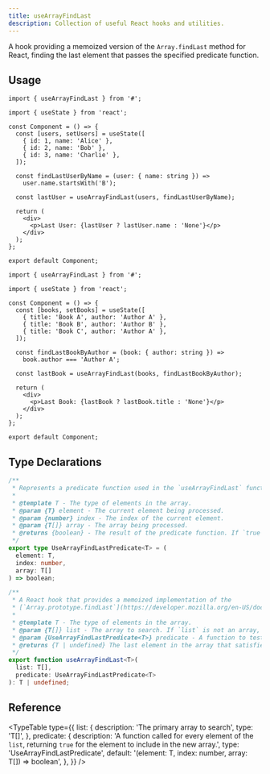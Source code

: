 ```yaml
---
title: useArrayFindLast
description: Collection of useful React hooks and utilities.
---
```


A hook providing a memoized version of the `Array.findLast` method for React, finding the last element that passes the specified predicate function.

## Usage

```tsx
import { useArrayFindLast } from '#';

import { useState } from 'react';

const Component = () => {
  const [users, setUsers] = useState([
    { id: 1, name: 'Alice' },
    { id: 2, name: 'Bob' },
    { id: 3, name: 'Charlie' },
  ]);

  const findLastUserByName = (user: { name: string }) =>
    user.name.startsWith('B');

  const lastUser = useArrayFindLast(users, findLastUserByName);

  return (
    <div>
      <p>Last User: {lastUser ? lastUser.name : 'None'}</p>
    </div>
  );
};

export default Component;
```

```tsx
import { useArrayFindLast } from '#';

import { useState } from 'react';

const Component = () => {
  const [books, setBooks] = useState([
    { title: 'Book A', author: 'Author A' },
    { title: 'Book B', author: 'Author B' },
    { title: 'Book C', author: 'Author A' },
  ]);

  const findLastBookByAuthor = (book: { author: string }) =>
    book.author === 'Author A';

  const lastBook = useArrayFindLast(books, findLastBookByAuthor);

  return (
    <div>
      <p>Last Book: {lastBook ? lastBook.title : 'None'}</p>
    </div>
  );
};

export default Component;
```

## Type Declarations

```typescript
/**
 * Represents a predicate function used in the `useArrayFindLast` function.
 *
 * @template T - The type of elements in the array.
 * @param {T} element - The current element being processed.
 * @param {number} index - The index of the current element.
 * @param {T[]} array - The array being processed.
 * @returns {boolean} - The result of the predicate function. If `true`, the current element is considered a match.
 */
export type UseArrayFindLastPredicate<T> = (
  element: T,
  index: number,
  array: T[]
) => boolean;

/**
 * A React hook that provides a memoized implementation of the
 * [`Array.prototype.findLast`](https://developer.mozilla.org/en-US/docs/Web/JavaScript/Reference/Global_Objects/Array/findLast) method.
 *
 * @template T - The type of elements in the array.
 * @param {T[]} list - The array to search. If `list` is not an array, an error message is logged to the console and the hook returns `undefined`.
 * @param {UseArrayFindLastPredicate<T>} predicate - A function to test each element in the array.
 * @returns {T | undefined} The last element in the array that satisfies the provided testing function. Otherwise, `undefined` is returned.
 */
export function useArrayFindLast<T>(
  list: T[],
  predicate: UseArrayFindLastPredicate<T>
): T | undefined;
```

## Reference

<TypeTable
  type={{
    list: {
      description: 'The primary array to search',
      type: 'T[]',
    },
    predicate: {
      description:
        'A function called for every element of the `list`, returning `true` for the element to include in the new array.',
      type: 'UseArrayFindLastPredicate<T>',
      default: '(element: T, index: number, array: T[]) => boolean',
    },
  }}
/>

